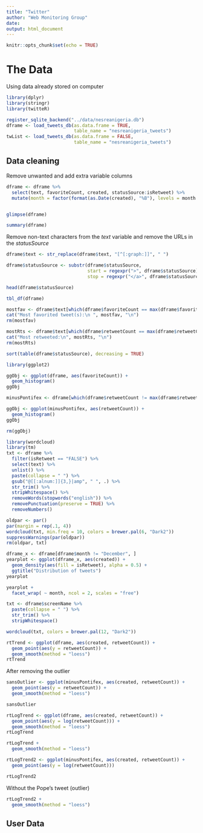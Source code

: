 ```yaml
---
title: "Twitter"
author: "Web Monitoring Group"
date: 
output: html_document
---
```


```r
knitr::opts_chunk$set(echo = TRUE)
```

# The Data
Using data already stored on computer
```r
library(dplyr)
library(stringr)
library(twitteR)

register_sqlite_backend("../data/nesreanigeria.db")
dframe <- load_tweets_db(as.data.frame = TRUE,
                         table_name = "nesreanigeria_tweets")
twList <- load_tweets_db(as.data.frame = FALSE,
                         table_name = "nesreanigeria_tweets")
```

## Data cleaning
Remove unwanted and add extra variable columns
```r

dframe <- dframe %>%
  select(text, favoriteCount, created, statusSource:isRetweet) %>%
  mutate(month = factor(format(as.Date(created), "%B"), levels = month.name, ordered = TRUE))


glimpse(dframe)
```

```r
summary(dframe)
```

Remove non-text characters from the *text* variable and remove the URLs in the *statusSource*
```r
dframe$text <- str_replace(dframe$text, "[^[:graph:]]", " ")

dframe$statusSource <- substr(dframe$statusSource,
                              start = regexpr(">", dframe$statusSource) + 1,
                              stop = regexpr("</a>", dframe$statusSource) - 1)

head(dframe$statusSource)
```

```r
tbl_df(dframe)
```

```r

mostfav <- dframe$text[which(dframe$favoriteCount == max(dframe$favoriteCount))]
cat("Most favorited tweet(s):\n ", mostfav, "\n")
rm(mostfav)
```

```r
mostRts <- dframe$text[which(dframe$retweetCount == max(dframe$retweetCount))]
cat("Most retweeted:\n", mostRts, "\n")
rm(mostRts)
```

```r
sort(table(dframe$statusSource), decreasing = TRUE)
```


```r
library(ggplot2)

ggObj <- ggplot(dframe, aes(favoriteCount)) +
  geom_histogram()
ggObj
```

```r
minusPontifex <- dframe[which(dframe$retweetCount != max(dframe$retweetCount)), ]

ggObj <- ggplot(minusPontifex, aes(retweetCount)) +
  geom_histogram()
ggObj

rm(ggObj)
```

```r
library(wordcloud)
library(tm)
txt <- dframe %>%
  filter(isRetweet == "FALSE") %>%
  select(text) %>%
  unlist() %>%
  paste(collapse = " ") %>%
  gsub("@[[:alnum:]]{3,}|amp", " ", .) %>%
  str_trim() %>%
  stripWhitespace() %>%
  removeWords(stopwords("english")) %>%
  removePunctuation(preserve = TRUE) %>%
  removeNumbers() 

oldpar <- par()
par(margin = rep(.1, 4))
wordcloud(txt, min.freq = 10, colors = brewer.pal(6, "Dark2"))
suppressWarnings(par(oldpar))
rm(oldpar, txt)
```

```r
dframe_x <- dframe[dframe$month != "December", ]
yearplot <- ggplot(dframe_x, aes(created)) +
  geom_density(aes(fill = isRetweet), alpha = 0.5) +
  ggtitle("Distribution of tweets")
yearplot
```
```r
yearplot +
  facet_wrap( ~ month, ncol = 2, scales = "free")
```

```r
txt <- dframe$screenName %>%
  paste(collapse = " ") %>%
  str_trim() %>%
  stripWhitespace()

wordcloud(txt, colors = brewer.pal(12, "Dark2"))
```

```r
rtTrend <- ggplot(dframe, aes(created, retweetCount)) +
  geom_point(aes(y = retweetCount)) + 
  geom_smooth(method = "loess")
rtTrend
```

After removing the outlier
```r
sansOutlier <- ggplot(minusPontifex, aes(created, retweetCount)) +
  geom_point(aes(y = retweetCount)) +
  geom_smooth(method = "loess")

sansOutlier
```


```r
rtLogTrend <- ggplot(dframe, aes(created, retweetCount)) +
  geom_point(aes(y = log(retweetCount))) +
  geom_smooth(method = "loess")
rtLogTrend
```


```r
rtLogTrend +
  geom_smooth(method = "loess")
```


```r
rtLogTrend2 <- ggplot(minusPontifex, aes(created, retweetCount)) +
  geom_point(aes(y = log(retweetCount)))

rtLogTrend2
```
Without the Pope's tweet (outlier)
```r
rtLogTrend2 +
  geom_smooth(method = "loess")
```

## User Data